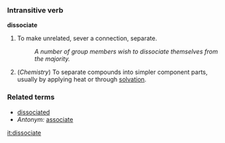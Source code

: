 === Intransitive verb ===
'''dissociate''' 

# To make unrelated, sever a connection, separate. 
#: ''A number of group members wish to dissociate themselves from the majority.''
# (''Chemistry'') To separate compounds into simpler component parts, usually by applying heat or through [[solvation]].



=== Related terms ===
*[[dissociated]]
*''Antonym:'' [[associate]]
[[it:dissociate]]